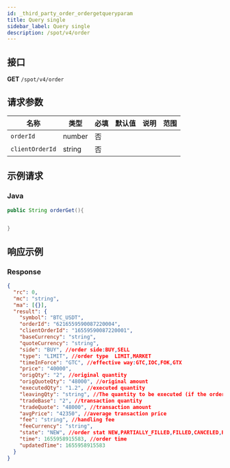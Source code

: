 ```yaml
---
id: _third_party_order_ordergetqueryparam
title: Query single
sidebar_label: Query single
description: /spot/v4/order
---
```


## 接口

**GET** `/spot/v4/order`

## 请求参数

| 名称            | 类型   | 必填 | 默认值 | 说明 | 范围 |
| --------------- | ------ | ---- | ------ | ---- | ---- |
| `orderId`       | number | 否   |        |      |      |
| `clientOrderId` | string | 否   |        |      |      |

## 示例请求

### Java

```java
public String orderGet(){


}
```

## 响应示例

### Response

```json
{
  "rc": 0,
  "mc": "string",
  "ma": [{}],
  "result": {
    "symbol": "BTC_USDT",
    "orderId": "6216559590087220004",
    "clientOrderId": "16559590087220001",
    "baseCurrency": "string",
    "quoteCurrency": "string",
    "side": "BUY", //order side:BUY,SELL
    "type": "LIMIT", //order type  LIMIT,MARKET
    "timeInForce": "GTC", //effective way:GTC,IOC,FOK,GTX
    "price": "40000",
    "origQty": "2", //original quantity
    "origQuoteQty": "48000", //original amount
    "executedQty": "1.2", //executed quantity
    "leavingQty": "string", //The quantity to be executed (if the order is cancelled or the order is rejected, the value is 0)
    "tradeBase": "2", //transaction quantity
    "tradeQuote": "48000", //transaction amount
    "avgPrice": "42350", //average transaction price
    "fee": "string", //handling fee
    "feeCurrency": "string",
    "state": "NEW", //order stat NEW,PARTIALLY_FILLED,FILLED,CANCELED,REJECTED,EXPIRED
    "time": 1655958915583, //order time
    "updatedTime": 1655958915583
  }
}
```
